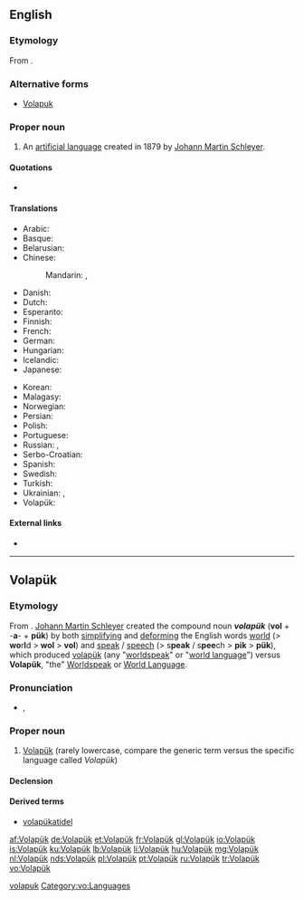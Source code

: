 ==English==

{{interwiktionary|code=vo}}
{{wikipedia}}

===Etymology===
From {{etyl|vo}} {{term|Volapük#Volapük|Volapük}}.

===Alternative forms===
* [[Volapuk]]

===Proper noun===
{{en-proper noun}}

# An [[artificial language]] created in 1879 by [[w:Johann Martin Schleyer|Johann Martin Schleyer]].

====Quotations====
* {{seeCites}}

====Translations====
{{trans-top|language}}
* Arabic: {{t-|ar|فولابوك|m|tr=fulabuuk|sc=Arab}}
* Basque: {{t+|eu|volapük}}
* Belarusian: {{t-|be|валяпюк|m|tr=valapjuk}}
* Chinese:
*: Mandarin: {{t-|cmn|沃拉普克語|sc=Hani}}, {{t-|cmn|沃拉普克语|tr=Wòlāpǔkèyǔ|sc=Hani}}
* Danish: {{t-|da|volapyk}}
* Dutch: {{t+|nl|Volapük}}
* Esperanto: {{t+|eo|volapuko}}
* Finnish: {{t+|fi|volapük}}
* French: {{t+|fr|volapük|m}}
* German: {{t+|de|Volapük|n}}
* Hungarian: {{t+|hu|volapük}}
* Icelandic: {{t+|is|vólapuk}}
* Japanese: {{t+|ja|ヴォラピュク|tr=Vorapyuku}}
{{trans-mid}}
* Korean: {{t-|ko|볼라퓌크|tr=Bollapuikeu|sc=Hang}}
* Malagasy: {{t+|mg|volapoky}}
* Norwegian: {{t-|no|volapyk}}
* Persian: {{t-|fa|ولاپوک|tr=Volapuk|sc=fa-Arab}}
* Polish: {{t-|pl|wolapik|m}}
* Portuguese: {{t+|pt|volapuque}}
* Russian: {{t+|ru|волапюк|m|tr=volapjúk}}, {{t+|ru|воляпюк|m|tr=voljapjúk}}
* Serbo-Croatian: {{t-|sh|volapuk}}
* Spanish: {{t-|es|volapük|m}}
* Swedish: {{t+|sv|volapük}} {{t-|sv|volapyk}}
* Turkish: {{t+|tr|Volapük}}
* Ukrainian: {{t+|uk|волапюк|m|tr=volapjúk}}, {{t-|uk|воляпюк|m|tr=voljapjúk}}
* Volapük: {{t+|vo|Volapük}}
{{trans-bottom}}

====External links====
* {{ISO 639|1code=vo|3code=vol|link=Linguist List}}

[[Category:English terms spelled with Ü|volapuk]]

----

==Volapük==

===Etymology===
From {{compound|vol|-a-|pük|lang=vo|t1=world|t2=genitive morpheme|t3=speak, speech, language}}. [[w:Johann Martin Schleyer|Johann Martin Schleyer]] created the compound noun '''''volapük''''' ('''vol''' + -'''a'''- + '''pük''') by both [[simplifying]] and [[deforming]] the English words [[world]] (> '''wo'''r'''l'''d > '''wol''' > '''vol''') and [[speak]] / [[speech]] (> s'''peak''' / s'''pee'''ch > '''pik''' > '''pük'''), which produced {{qualifier|lowercase generic term}} [[volapük]] (any "[[worldspeak]]" or "[[world language]]") versus {{qualifier|uppercase specific term}} '''Volapük''', "the" [[Worldspeak]] or [[World Language]].

===Pronunciation===
* {{IPA|/volaˈpyk/|lang=vo}}, {{X-SAMPA|/vola"pyk/}}

===Proper noun===
{{head|vo|proper noun}}

# [[#English|Volapük]] (rarely lowercase, compare the generic term {{term|volapük|lang=vo}} versus the specific language called ''Volapük'')

====Declension====
{{vo-decl-noun-np}}

====Derived terms====
* [[volapükatidel]]

[[Category:vo:Languages]]

[[af:Volapük]]
[[de:Volapük]]
[[et:Volapük]]
[[fr:Volapük]]
[[gl:Volapük]]
[[io:Volapük]]
[[is:Volapük]]
[[ku:Volapük]]
[[lb:Volapük]]
[[li:Volapük]]
[[hu:Volapük]]
[[mg:Volapük]]
[[nl:Volapük]]
[[nds:Volapük]]
[[pl:Volapük]]
[[pt:Volapük]]
[[ru:Volapük]]
[[tr:Volapük]]
[[vo:Volapük]]